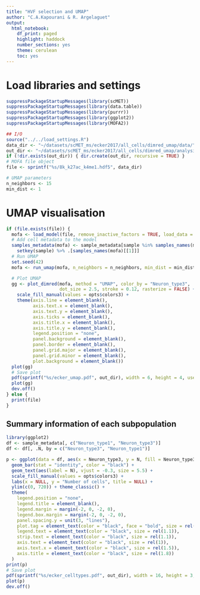 ```yaml
---
title: "HVF selection and UMAP"
author: "C.A.Kapourani & R. Argelaguet"
output: 
  html_notebook:
    df_print: paged
    highlight: haddock
    number_sections: yes
    theme: cerulean
    toc: yes
---
```


# Load libraries and settings
```r
suppressPackageStartupMessages(library(scMET))
suppressPackageStartupMessages(library(data.table))
suppressPackageStartupMessages(library(purrr))
suppressPackageStartupMessages(library(ggplot2))
suppressPackageStartupMessages(library(MOFA2))

## I/O
source("../../load_settings.R")
data_dir <- "~/datasets/scMET_ms/ecker2017/all_cells/dimred_umap/data/"
out_dir <- "~/datasets/scMET_ms/ecker2017/all_cells/dimred_umap/analysis/"
if (!dir.exists(out_dir)) { dir.create(out_dir, recursive = TRUE) }
# MOFA file object
file <- sprintf("%s/8k_k27ac_k4me1.hdf5", data_dir)

# UMAP parameters
n_neighbors <- 15
min_dist <- 1
```


# UMAP visualisation
```r
if (file.exists(file)) {
  mofa <- load_model(file, remove_inactive_factors = TRUE, load_data = FALSE)
  # Add cell metadata to the model
  samples_metadata(mofa) <- sample_metadata[sample %in% samples_names(mofa)[[1]]] %>%
    setkey(sample) %>% .[samples_names(mofa)[[1]]]
  # Run UMAP
  set.seed(42)
  mofa <- run_umap(mofa, n_neighbors = n_neighbors, min_dist = min_dist)

  # Plot UMAP
  gg <- plot_dimred(mofa, method = "UMAP", color_by = "Neuron_type3",
                    dot_size = 2.5, stroke = 0.12, rasterize = FALSE) +
    scale_fill_manual(values = opts$colors3) +
    theme(axis.line = element_blank(),
          axis.text.x = element_blank(),
          axis.text.y = element_blank(),
          axis.ticks = element_blank(),
          axis.title.x = element_blank(),
          axis.title.y = element_blank(),
          legend.position = "none",
          panel.background = element_blank(),
          panel.border = element_blank(),
          panel.grid.major = element_blank(),
          panel.grid.minor = element_blank(),
          plot.background = element_blank())
  plot(gg)
  # Save plot
  pdf(sprintf("%s/ecker_umap.pdf", out_dir), width = 6, height = 4, useDingbats = FALSE)
  plot(gg)
  dev.off()
} else {
  print(file)
}
```


## Summary information of each subpopulation
```r
library(ggplot2)
df <- sample_metadata[, c("Neuron_type1", "Neuron_type3")]
df <- df[, .N, by = c("Neuron_type3", "Neuron_type1")]

p <- ggplot(data = df, aes(x = Neuron_type3, y = N, fill = Neuron_type3)) +
  geom_bar(stat = "identity", color = "black") + 
  geom_text(aes(label = N), vjust = -0.3, size = 5.5) +
  scale_fill_manual(values = opts$colors3) +
  labs(x = NULL, y = "Number of cells", title = NULL) +
  ylim(c(0, 720)) + theme_classic() +
  theme(
    legend.position = "none",
    legend.title = element_blank(),
    legend.margin = margin(-2, 0, -2, 0),
    legend.box.margin = margin(-2, 0, -2, 0),
    panel.spacing.y = unit(3, "lines"),
    plot.tag = element_text(color = "black", face = "bold", size = rel(1.6)),
    legend.text = element_text(color = "black", size = rel(1.1)),
    strip.text = element_text(color = "black", size = rel(1.1)),
    axis.text = element_text(color = "black", size = rel(1)),
    axis.text.x = element_text(color = "black", size = rel(1.5)),
    axis.title = element_text(color = "black", size = rel(1.8))
  )
print(p)
# Save plot
pdf(sprintf("%s/ecker_celltypes.pdf", out_dir), width = 16, height = 3, useDingbats = FALSE)
plot(p)
dev.off()
```

